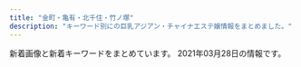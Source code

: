 ```yaml
---
title: "金町・亀有・北千住・竹ノ塚"
description: "キーワード別にの巨乳アジアン・チャイナエステ嬢情報をまとめました。"
---
```


新着画像と新着キーワードをまとめています。
2021年03月28日の情報です。

<DmmAffiliateIns />
<KeywordTable
  shops={
    [
    {
        "img_links": [
            "http://ningyo-hime.com/images/mobile.jpg",
            "http://ningyo-hime.com/staffPhoto/s20201212104914.jpg",
            "http://ningyo-hime.com/staffPhoto/s20200905132814.jpg",
            "http://ningyo-hime.com/staffPhoto/s20201101082513.jpg",
            "http://ningyo-hime.com/staffPhoto/b20201212112712.jpg",
            "http://ningyo-hime.com/staffPhoto/b20200707192550.jpg",
            "http://ningyo-hime.com/images/slider1/03.jpg",
            "http://ningyo-hime.com/staffPhoto/b20200630134438.jpg",
            "http://ningyo-hime.com/staffPhoto/s20200707192550.jpg",
            "http://ningyo-hime.com/staffPhoto/b20201212104914.jpg",
            "http://ningyo-hime.com/images/returnBtn.png",
            "http://ningyo-hime.com/staffPhoto/b20200626161755.jpg",
            "http://ningyo-hime.com/staffPhoto/s20201230174356.jpg",
            "http://ningyo-hime.com/staffPhoto/b20201101082513.jpg",
            "http://ningyo-hime.com/staffPhoto/s20191003141511.jpg",
            "http://ningyo-hime.com/staffPhoto/b20201230174356.jpg",
            "http://ningyo-hime.com/staffPhoto/s20200630134438.jpg",
            "http://ningyo-hime.com/staffPhoto/b20200905132814.jpg",
            "http://ningyo-hime.com/staffPhoto/s20200626161755.jpg",
            "http://ningyo-hime.com/images/slider1/01.jpg",
            "http://ningyo-hime.com/images/gallery1.png",
            "http://ningyo-hime.com/js/sliderLine/slide_prev.png",
            "http://ningyo-hime.com/staffPhoto/b20191003141511.jpg",
            "http://ningyo-hime.com/staffPhoto/s20201212112712.jpg",
            "http://ningyo-hime.com/uploadfiles/Image/campaignNingyoHimeCom.jpg",
            "http://ningyo-hime.com/js/sliderLine/slide_next.png"
        ],
        "keywords": {
            "84": 1,
            "D": 5,
            "C": 2
        },
        "station": "\u7dbe\u702c\u99c5\u6771\u53e3",
        "name": "\u4eba\u9b5a\u59eb",
        "url": "http://ningyo-hime.com/"
    },
    {
        "img_links": [
            "http://raku.est888.com/css/nav/nav-004.jpg",
            "http://raku.est888.com/css/nav/nav-001.jpg",
            "http://raku.est888.com/css/cam001.jpg",
            "http://raku.est888.com/css/tel.png",
            "http://raku.est888.com/css/osusume01.jpg",
            "http://raku.est888.com/css/nav/nav-006.jpg",
            "http://raku.est888.com/css/staff/staff01-a.png",
            "http://raku.est888.com/css/staff/staff002-a.png",
            "http://raku.est888.com/css/top02-left.png",
            "http://raku.est888.com/css/nav/nav-002.jpg",
            "http://raku.est888.com/css/nav/nav-005.jpg",
            "http://raku.est888.com/css/nav/nav-003.jpg",
            "http://raku.est888.com/css/staff/staff0001-a.png"
        ],
        "station": "JR\u91d1\u753a\u99c5\u5317\u53e3",
        "name": "\u697d",
        "keywords": {
            "89": 1,
            "C": 2,
            "87": 2,
            "D": 1
        },
        "url": "http://raku.est888.com/"
    },
    {
        "url": "http://relax-esthe.tokyo/",
        "name": "Amor-\u30a2\u30e2\u30fc\u30eb-",
        "img_links": [
            "http://relax-esthe.tokyo/css/staff/staff01.png",
            "http://relax-esthe.tokyo/css/staff/staff03.png",
            "http://relax-esthe.tokyo/css/staff/staff07.png",
            "http://relax-esthe.tokyo/css/m-head1.jpg",
            "http://relax-esthe.tokyo/css/m-top-right03.jpg",
            "http://relax-esthe.tokyo/css/m-left.jpg",
            "http://relax-esthe.tokyo/css/staff/staff05.png",
            "http://relax-esthe.tokyo/css/m-top-right04.jpg",
            "http://relax-esthe.tokyo/css/m-top-right01.jpg",
            "http://relax-esthe.tokyo/css/staff/staff0n.png",
            "http://relax-esthe.tokyo/css/m-yejiao.jpg",
            "http://relax-esthe.tokyo/css/staff/staff06.png",
            "http://relax-esthe.tokyo/css/staff/staff08.png",
            "http://relax-esthe.tokyo/css/m-top-right02.jpg",
            "http://relax-esthe.tokyo/css/top-left01.jpg",
            "http://relax-esthe.tokyo/css/staff/staff02.png",
            "http://relax-esthe.tokyo/css/m-top02.jpg",
            "http://relax-esthe.tokyo/images/call.png",
            "http://relax-esthe.tokyo/css/m-right.jpg"
        ],
        "station": "\u6885\u5cf6\u99c5",
        "keywords": {}
    },
    {
        "name": "\u5927\u5bb6\u65cf",
        "station": "\u7af9\u30ce\u585a\u99c5\u6771\u53e3",
        "url": "http://esthe-aroma.xyz/",
        "img_links": [
            "http://esthe-aroma.xyz/images/acc.jpg",
            "http://esthe-aroma.xyz/images/main-sp.jpg",
            "http://esthe-aroma.xyz/images/staff.png",
            "http://esthe-aroma.xyz/images/blog_002.png",
            "http://esthe-aroma.xyz/images/clear.png",
            "http://esthe-aroma.xyz/images/esthe3.jpg",
            "http://esthe-aroma.xyz/images/home.png",
            "http://esthe-aroma.xyz/images/acc1.jpg",
            "http://esthe-aroma.xyz/images/header3.png",
            "http://esthe-aroma.xyz/images/info.png",
            "http://esthe-aroma.xyz/images/cg01.jpg",
            "http://esthe-aroma.xyz/images/friend.png",
            "http://esthe-aroma.xyz/images/gallery.png",
            "http://esthe-aroma.xyz/images/esthe1.jpg",
            "http://esthe-aroma.xyz/images/home_002.png",
            "http://esthe-aroma.xyz/images/main1.jpg",
            "http://esthe-aroma.xyz/images/esthe2.jpg",
            "http://esthe-aroma.xyz/images/cg02.jpg",
            "http://esthe-aroma.xyz/images/link.png"
        ],
        "keywords": {
            "86": 3,
            "87": 3
        }
    },
    {
        "url": "http://koi.rankuens.com/",
        "keywords": {
            "86": 2,
            "89": 1,
            "87": 2,
            "E": 2,
            "D": 3
        },
        "name": "\u604b\u4eba\u697d\u5712",
        "img_links": [
            "http://koi.rankuens.com/css/top005.jpg",
            "http://koi.rankuens.com/css/left.jpg",
            "http://koi.rankuens.com/css/nav/nav02.jpg",
            "http://koi.rankuens.com/css/staff/staff08.jpg",
            "http://koi.rankuens.com/css/staff/staff00005.jpg",
            "http://koi.rankuens.com/css/top-001.jpg",
            "http://koi.rankuens.com/css/staff/staff09.jpg",
            "http://koi.rankuens.com/css/nav/nav01.jpg",
            "http://koi.rankuens.com/css/nav/nav05.jpg",
            "http://koi.rankuens.com/css/nav/nav06.jpg",
            "http://koi.rankuens.com/css/staff/staff10.jpg",
            "http://koi.rankuens.com/css/head03.jpg",
            "http://koi.rankuens.com/css/right.jpg",
            "http://koi.rankuens.com/css/nav/nav03.jpg",
            "http://koi.rankuens.com/css/top004.jpg",
            "http://koi.rankuens.com/css/staff/staff00006.jpg",
            "http://koi.rankuens.com/css/nav/nav04.jpg"
        ],
        "station": "JR\u4e80\u6709\u99c5\u5357\u53e3"
    },
    {
        "url": "http://e-luxury.work/",
        "station": "\u7dbe\u702c\u99c5\u897f\u53e3",
        "img_links": [
            "http://e-luxury.work/img/kayo1.jpg",
            "http://e-luxury.work/img/eri1.jpg",
            "http://e-luxury.work/img/yuki1.jpg",
            "http://e-luxury.work/img/kayo2.jpg",
            "http://e-luxury.work/images/7.jpg",
            "http://e-luxury.work/img/mina1.jpg",
            "http://e-luxury.work/images/b1.jpg",
            "http://e-luxury.work/img/minami1.jpg",
            "http://e-luxury.work/images/1.jpg",
            "http://e-luxury.work/images/4.jpg",
            "http://e-luxury.work/images/staff_t.jpg",
            "http://e-luxury.work/images/tt.jpg",
            "http://e-luxury.work/images/head.jpg",
            "http://e-luxury.work/images/int1.jpg",
            "http://e-luxury.work/images/mobile.jpg",
            "http://e-luxury.work/images/ta.jpg",
            "http://e-luxury.work/images/sys.jpg",
            "http://e-luxury.work/images/interior_t.jpg",
            "http://e-luxury.work/img/momoka1.jpg",
            "http://e-luxury.work/img/mimi1.jpg",
            "http://e-luxury.work/images/3.jpg",
            "http://e-luxury.work/images/tel.jpg",
            "http://e-luxury.work/images/news.jpg",
            "http://e-luxury.work/images/2.jpg",
            "http://e-luxury.work/images/int2.jpg",
            "http://e-luxury.work/images/5.jpg",
            "http://e-luxury.work/images/6.jpg"
        ],
        "name": "Angel",
        "keywords": {}
    },
    {
        "keywords": {
            "86": 4,
            "87": 4,
            "D": 8,
            "C": 11
        },
        "img_links": [
            "http://www.luckystar.esturl.com/files/005.jpg",
            "http://www.luckystar.esturl.com/files/001-02.jpg",
            "http://www.luckystar.esturl.com/files/001-03.jpg",
            "http://www.luckystar.esturl.com/images/slider/2.jpg",
            "http://www.luckystar.esturl.com/img/ttl_news.png",
            "http://www.luckystar.esturl.com/images/slider/1.jpg",
            "http://www.luckystar.esturl.com/images/slider/3.jpg",
            "http://www.luckystar.esturl.com/img/pickup.jpg",
            "http://www.luckystar.esturl.com/files/003.jpg",
            "http://www.luckystar.esturl.com/files/002.jpg",
            "http://www.luckystar.esturl.com/files/005-02.jpg",
            "http://www.luckystar.esturl.com/img/btn_blog.png",
            "http://www.luckystar.esturl.com/files/005-03.jpg",
            "http://www.luckystar.esturl.com/files/003-02.jpg",
            "http://www.luckystar.esturl.com/files/001.jpg",
            "http://www.luckystar.esturl.com/files/002-03.jpg",
            "http://www.luckystar.esturl.com/files/002-02.jpg",
            "http://www.luckystar.esturl.com/img/goback.jpg",
            "http://www.luckystar.esturl.com/img/ttl_info.png",
            "http://www.luckystar.esturl.com/img/tel.png",
            "http://www.luckystar.esturl.com/files/003-03.jpg"
        ],
        "url": "http://www.luckystar.esturl.com/",
        "name": "\u30e9\u30c3\u30ad\u30fc\u30b9\u30bf\u30fc",
        "station": "JR\u4e80\u6709\u99c5\u5317\u53e3"
    },
    {
        "name": "\u541b\u5b89",
        "img_links": [
            "https://image.jimcdn.com/app/cms/image/transf/dimension=1080x1024:format=jpg/path/s491738307dab8ed0/image/ie54739bfe4411825/version/1611138624/image.jpg",
            "https://image.jimcdn.com/app/cms/image/transf/none/path/s491738307dab8ed0/image/i5806f8c0fbbca598/version/1417614009/image.jpg",
            "https://image.jimcdn.com/app/cms/image/transf/dimension=1080x1024:format=jpg/path/s491738307dab8ed0/image/i8114f4be25f79eef/version/1615970000/image.jpg",
            "https://image.jimcdn.com/app/cms/image/transf/dimension=1080x1024:format=jpg/path/s491738307dab8ed0/image/i0ab0a1b77accb1c7/version/1616305682/image.jpg",
            "https://image.jimcdn.com/app/cms/image/transf/none/path/s491738307dab8ed0/image/iba7a970dbc047ea1/version/1615546334/image.jpg"
        ],
        "keywords": {},
        "url": "https://kungangm.jimdofree.com/",
        "station": "\u5800\u5207\u83d6\u84b2\u5712\u99c5"
    },
    {
        "img_links": [
            "http://www.kenyoku.work/images/3.jpg",
            "http://www.kenyoku.work/images/2.jpg",
            "http://www.kenyoku.work/images/head.jpg",
            "http://www.kenyoku.work/images/news.jpg",
            "http://www.kenyoku.work/images/staff_t.jpg",
            "http://www.kenyoku.work/img/miki1.jpg",
            "http://www.kenyoku.work/images/1.jpg",
            "http://www.kenyoku.work/images/int1.png",
            "http://www.kenyoku.work/images/4.jpg",
            "http://www.kenyoku.work/images/sys.jpg",
            "http://www.kenyoku.work/images/b1.jpg",
            "http://www.kenyoku.work/img/hana1.jpg",
            "http://www.kenyoku.work/images/mobile.jpg",
            "http://www.kenyoku.work/images/interior_t.jpg",
            "http://www.kenyoku.work/images/b2.jpg",
            "http://www.kenyoku.work/img/ami1.jpg",
            "http://www.kenyoku.work/images/int2.png",
            "http://www.kenyoku.work/img/risa1.jpg",
            "http://www.kenyoku.work/images/info.png",
            "http://www.kenyoku.work/images/s1.png"
        ],
        "station": "JR\u91d1\u753a\u99c5\u5317\u53e3",
        "url": "http://www.kenyoku.work/",
        "name": "\u5065\u6b32",
        "keywords": {}
    },
    {
        "img_links": [
            "http://rakuen.ies.fun/images/s_link.png",
            "http://rakuen.ies.fun/photos/sites/40/2021/03/202103110803039.jpg",
            "http://rakuen.ies.fun/images/room2.jpg",
            "http://rakuen.ies.fun/images/s_news.jpg",
            "http://rakuen.ies.fun/images/room3.jpg",
            "http://rakuen.ies.fun/images/tel.jpg",
            "http://rakuen.ies.fun/images/room4.jpg",
            "http://rakuen.ies.fun/images/room1.jpg",
            "http://rakuen.ies.fun/images/s_staff.png",
            "http://rakuen.ies.fun/images/s3.jpg",
            "http://rakuen.ies.fun/photos/sites/40/2021/03/2021031108030436.jpg",
            "http://rakuen.ies.fun/images/info2.jpg",
            "http://rakuen.ies.fun/images/mobile.jpg",
            "http://rakuen.ies.fun/photos/sites/40/2021/03/2021031108030153.jpg",
            "http://rakuen.ies.fun/images/info.jpg",
            "http://rakuen.ies.fun/photos/sites/40/2021/03/2021031108030238.jpg"
        ],
        "keywords": {
            "D": 15,
            "85": 5,
            "86": 10,
            "83": 5,
            "C": 5
        },
        "station": "\u897f\u65b0\u4e95\u99c5\u897f\u53e3",
        "name": "\u7e01",
        "url": "http://rakuen.ies.fun/"
    },
    {
        "url": "http://spring.est888.com/",
        "name": "Spring \uff5e\u30b9\u30d7\u30ea\u30f3\u30b0\uff5e",
        "station": "JR\u91d1\u753a\u99c5\u5317\u53e3",
        "keywords": {
            "C": 3,
            "89": 1,
            "E": 1,
            "84": 1,
            "85": 2,
            "90": 5,
            "D": 3,
            "91": 1
        },
        "img_links": [
            "http://spring.est888.com/css/staff/staff001.png",
            "http://spring.est888.com/css/staff/staff004-a.png",
            "http://spring.est888.com/css/staff/staff0005.png",
            "http://spring.est888.com/css/staff/staff012.png",
            "http://spring.est888.com/css/staff/staff17.png",
            "http://spring.est888.com/css/nav/nav-004.png",
            "http://spring.est888.com/css/staff/staff012-a.png",
            "http://spring.est888.com/css/staff/staff11-b.png",
            "http://spring.est888.com/css/staff/staff17-b.png",
            "http://spring.est888.com/css/staff/staff010-a.png",
            "http://spring.est888.com/css/staff/staff16-a.png",
            "http://spring.est888.com/css/staff/staff16.png",
            "http://spring.est888.com/css/staff/staff17-a.png",
            "http://spring.est888.com/css/staff/staff004-b.png",
            "http://spring.est888.com/css/nav/nav-005.png",
            "http://spring.est888.com/css/staff/staff010.png",
            "http://spring.est888.com/css/staff/staff001-b.png",
            "http://spring.est888.com/css/staff/staff14-b.png",
            "http://spring.est888.com/css/staff/staff13-a.png",
            "http://spring.est888.com/css/nav/nav-003.png",
            "http://spring.est888.com/css/staff/staff0005-a.png",
            "http://spring.est888.com/css/staff/staff14.png",
            "http://spring.est888.com/css/staff/staff11-a.png",
            "http://spring.est888.com/css/staff/staff14-a.png",
            "http://spring.est888.com/css/tel.png",
            "http://spring.est888.com/css/top0000000003.jpg",
            "http://spring.est888.com/css/top001.png",
            "http://spring.est888.com/css/staff/staff11.png",
            "http://spring.est888.com/css/staff/staff16-b.png",
            "http://spring.est888.com/css/staff/staff012-b.png",
            "http://spring.est888.com/css/staff/staff0010-b.png",
            "http://spring.est888.com/css/staff/staff004.png",
            "http://spring.est888.com/css/nav/nav-002.png",
            "http://spring.est888.com/css/nav/nav-001.png",
            "http://spring.est888.com/css/nav/nav-006.png",
            "http://spring.est888.com/css/staff/staff001-a.png",
            "http://spring.est888.com/css/staff/staff0005-b.png",
            "http://spring.est888.com/css/staff/staff13.png"
        ]
    },
    {
        "keywords": {
            "88": 3,
            "86": 3,
            "D": 6
        },
        "img_links": [
            "http://www.relax-miyabi.com/files/014-03.jpg",
            "http://www.relax-miyabi.com/img/bnr-02_off.jpg",
            "http://www.relax-miyabi.com/img/glo_05_off.jpg",
            "http://www.relax-miyabi.com/img/glo_04_off.jpg",
            "http://www.relax-miyabi.com/img/glo_01_off.jpg",
            "http://www.relax-miyabi.com/img/top-h5R2.jpg",
            "http://www.relax-miyabi.com/files/019.jpg",
            "http://www.relax-miyabi.com/files/014.jpg",
            "http://www.relax-miyabi.com/img/glo_06_off.jpg",
            "http://www.relax-miyabi.com/img/slider/1.jpg",
            "http://www.relax-miyabi.com/files/014-02.jpg",
            "http://www.relax-miyabi.com/img/slider/2.jpg",
            "http://www.relax-miyabi.com/img/bnr-01_off.jpg",
            "http://www.relax-miyabi.com/img/slider/3.jpg",
            "http://www.relax-miyabi.com/img/icon_tel.png",
            "http://www.relax-miyabi.com/img/h4-top.jpg",
            "http://www.relax-miyabi.com/files/019-02.jpg",
            "http://www.relax-miyabi.com/img/footer-top_off.jpg",
            "http://www.relax-miyabi.com/img/top-h5R.jpg",
            "http://www.relax-miyabi.com/img/top-course2_off.jpg",
            "http://www.relax-miyabi.com/img/glo_03_off.jpg",
            "http://www.relax-miyabi.com/files/019-03.jpg",
            "http://www.relax-miyabi.com/img/top-course_off.jpg",
            "http://www.relax-miyabi.com/img/glo_02_off.jpg"
        ],
        "station": "\u4e94\u53cd\u91ce\u99c5",
        "url": "http://www.relax-miyabi.com/",
        "name": "\u96c5"
    },
    {
        "keywords": {
            "C": 9,
            "83": 9,
            "D": 9,
            "\u80f8": 1,
            "88": 9,
            "90": 9,
            "E": 9,
            "85": 18
        },
        "station": "\u7dbe\u702c\u99c5\u6771\u53e3",
        "name": "\u6fc0\u5b89\u5929\u4f7f",
        "url": "http://starrysky.esnavi.work/",
        "img_links": [
            "http://starrysky.esnavi.work/vis_theptframe.png",
            "http://starrysky.esnavi.work/2/uploadimg/1609136727.jpeg",
            "http://starrysky.esnavi.work/1-1PZ515095RN.jpg",
            "http://starrysky.esnavi.work/2/uploadimg/1596225793.jpg",
            "http://starrysky.esnavi.work/2/uploadimg/1609136908.jpeg",
            "http://starrysky.esnavi.work/2/uploadimg/1574764277.jpg",
            "http://starrysky.esnavi.work/2/uploadimg/1565558725.jpg",
            "https://century.pwchp.com/images/vis_theptframe.png",
            "https://pwchp.com/images_editor/124/images/1559717095-146381_2.jpg",
            "http://starrysky.esnavi.work/iDl2toJilLq62VX.png"
        ]
    },
    {
        "img_links": [
            "http://massage-esthe.red/images/slider/slide2.png",
            "http://massage-esthe.red/images/slider/slide5s.png",
            "http://massage-esthe.red/images/slider/slide3s.png",
            "http://massage-esthe.red/images/no.png",
            "http://massage-esthe.red/images/staff_images/sta4.jpg",
            "http://massage-esthe.red/images/slider/slide2s.png",
            "http://massage-esthe.red/images/index-1.jpg",
            "http://massage-esthe.red/images/staff_images/st5.jpg",
            "http://massage-esthe.red/images/staff_images/st3.jpg",
            "http://massage-esthe.red/images/staff_images/sta5.jpg",
            "http://massage-esthe.red/images/slider/slide4s.png",
            "http://massage-esthe.red/images/an_2_02.jpg",
            "http://massage-esthe.red/images/staff_images/sta3.jpg",
            "http://massage-esthe.red/images/staff_images/st4.jpg",
            "http://massage-esthe.red/images/staff_images/st2.jpg",
            "http://massage-esthe.red/images/staff_images/sta1.jpg",
            "http://massage-esthe.red/images/r4.jpg",
            "http://massage-esthe.red/images/index-2.jpg",
            "http://massage-esthe.red/images/r7.jpg",
            "http://massage-esthe.red/images/slider/slide4.png",
            "http://massage-esthe.red/images/slider/slide3.png",
            "http://massage-esthe.red/images/staff_images/sta7.jpg",
            "http://massage-esthe.red/images/r5.jpg",
            "http://massage-esthe.red/images/r3.jpg",
            "http://massage-esthe.red/images/fbb.jpg",
            "http://massage-esthe.red/images/r6.jpg",
            "http://massage-esthe.red/images/an_1_01.jpg",
            "http://massage-esthe.red/images/staff_images/sta9.jpg",
            "http://massage-esthe.red/images/slider/slide1.png",
            "http://massage-esthe.red/images/staff_images/st6.jpg",
            "http://massage-esthe.red/images/staff_images/sta2.jpg",
            "http://massage-esthe.red/images/an_5_02.jpg",
            "http://massage-esthe.red/images/staff_images/sta6.jpg",
            "http://massage-esthe.red/images/an_4_01.jpg",
            "http://massage-esthe.red/images/qr.jpg",
            "http://massage-esthe.red/images/an_3_02.jpg",
            "http://massage-esthe.red/images/staff_images/st9.jpg",
            "http://massage-esthe.red/images/staff_images/sl.png",
            "http://massage-esthe.red/images/staff_images/st7.jpg",
            "http://massage-esthe.red/images/r2.jpg",
            "http://massage-esthe.red/images/an_3_01.jpg",
            "http://massage-esthe.red/images/line1.jpg",
            "http://massage-esthe.red/images/an_5_01.jpg",
            "http://massage-esthe.red/images/an_6_02.jpg",
            "http://massage-esthe.red/images/staff_images/st1.jpg",
            "http://massage-esthe.red/images/line.jpg",
            "http://massage-esthe.red/images/slider/slide5.png",
            "http://massage-esthe.red/images/an_6_01.jpg",
            "http://massage-esthe.red/images/an_4_02.jpg",
            "http://massage-esthe.red/images/an_2_01.jpg",
            "http://massage-esthe.red/images/slider/slide1s.png",
            "http://massage-esthe.red/images/an_1_02.jpg",
            "http://massage-esthe.red/images/e.jpg"
        ],
        "url": "http://massage-esthe.red/",
        "name": "BODY RESORT",
        "keywords": {
            "D": 20,
            "86": 32,
            "C": 2
        },
        "station": "JR\u4e80\u6709\u99c5\u5317\u53e3"
    },
    {
        "img_links": [
            "http://www.es-sakura.xyz/templets/default/pc/picture/s_staff.png",
            "http://www.es-sakura.xyz/uploads/210201/1-21020115145M35.jpg",
            "http://www.es-sakura.xyz/uploads/200922/1-200922100322149.jpg",
            "http://www.es-sakura.xyz/uploads/180223/1-1P2231T1545P.png",
            "http://www.es-sakura.xyz/uploads/200522/1-200522132410304.jpg",
            "http://www.es-sakura.xyz/uploads/171031/1-1G0311G556445.jpg",
            "http://www.es-sakura.xyz/templets/default/pc/picture/end1.jpg",
            "http://www.es-sakura.xyz/uploads/180222/1-1P222152311W5.jpg",
            "http://www.es-sakura.xyz/uploads/180222/1-1P222152341c1.jpg",
            "http://www.es-sakura.xyz/uploads/171031/1-1G0311G505933.jpg",
            "http://www.es-sakura.xyz/uploads/201029/1-201029155224493.jpg",
            "http://www.es-sakura.xyz/templets/default/pc/picture/face.png",
            "http://www.es-sakura.xyz/uploads/180903/1-1PZ31G00N60.jpg",
            "http://www.es-sakura.xyz/uploads/allimg/180705/1-1PF515001a41.jpg",
            "http://www.es-sakura.xyz/uploads/171031/1-1G0311G4095M.jpg",
            "http://www.es-sakura.xyz/uploads/180222/1-1P222152505H4.jpg",
            "http://www.es-sakura.xyz/uploads/210324/1-210324161922Y1.jpg",
            "http://www.es-sakura.xyz/uploads/171031/1-1G0311G531445.jpg",
            "http://www.es-sakura.xyz/uploads/180222/1-1P22215242NA.jpg",
            "http://www.es-sakura.xyz/uploads/180223/1-1P2231T00a38.jpg",
            "http://www.es-sakura.xyz/uploads/171031/1-1G0311G344914.jpg",
            "http://www.es-sakura.xyz/templets/default/pc/picture/s_news.png",
            "http://www.es-sakura.xyz/uploads/200522/1-2005221325354W.jpg",
            "http://www.es-sakura.xyz/uploads/180223/1-1P2231S940503.jpg",
            "http://www.es-sakura.xyz/templets/default/pc/picture/s_pick.png",
            "http://www.es-sakura.xyz/templets/default/pc/picture/staffs.png",
            "http://www.es-sakura.xyz/uploads/201221/1-201221161331T9.jpg"
        ],
        "name": "\u3055\u304f\u3089",
        "station": "\u6885\u5cf6\u99c5",
        "keywords": {},
        "url": "http://www.es-sakura.xyz/"
    },
    {
        "name": "Aroma RenRen",
        "station": "JR\u4e80\u6709\u99c5\u5357\u53e3",
        "keywords": {
            "86": 1,
            "C": 2,
            "E": 3,
            "88": 3,
            "F": 1,
            "87": 1,
            "85": 1
        },
        "img_links": [
            "https://renren.tyo.cm/photos/sites/41/2021/03/202103100916154.jpg",
            "https://renren.tyo.cm/images/acc2.jpg",
            "https://renren.tyo.cm/images/side_tel.jpg",
            "https://renren.tyo.cm/photos/sites/41/2021/03/2021031104590881.jpg",
            "https://renren.tyo.cm/images/link_nav06.jpg",
            "https://renren.tyo.cm/images/top.png",
            "https://renren.tyo.cm/images/acc4.jpg",
            "https://renren.tyo.cm/images/link_nav02.jpg",
            "https://renren.tyo.cm/images/tit_new.png",
            "https://renren.tyo.cm/images/acc3.jpg",
            "https://renren.tyo.cm/images/link_nav03.jpg",
            "https://renren.tyo.cm/images/acc1.jpg",
            "https://renren.tyo.cm/images/tit_link.png",
            "https://renren.tyo.cm/photos/sites/41/2021/03/202103100916490.jpg",
            "https://renren.tyo.cm/images/tit_pick.png",
            "https://renren.tyo.cm/images/staff02.png",
            "https://renren.tyo.cm/images/staff01.png",
            "https://renren.tyo.cm/images/side_mobile.jpg",
            "https://renren.tyo.cm/photos/sites/41/2021/03/2021031009163856.jpg",
            "https://renren.tyo.cm/images/link_nav05.jpg",
            "https://renren.tyo.cm/images/acc5.jpg",
            "https://renren.tyo.cm/photos/sites/41/2021/03/2021031009153663.jpg",
            "https://renren.tyo.cm/photos/sites/41/2021/03/2021031009191523.jpg",
            "https://renren.tyo.cm/images/link_nav04.jpg",
            "https://renren.tyo.cm/images/sp_top.png",
            "https://renren.tyo.cm/images/link_nav01.jpg",
            "https://renren.tyo.cm/images/acc6.jpg",
            "https://renren.tyo.cm/images/end.png"
        ],
        "url": "https://renren.tyo.cm/"
    },
    {
        "img_links": [
            "http://esthe-aroma.biz/img/tr01.jpg",
            "http://esthe-aroma.biz/img/m03.jpg",
            "http://esthe-aroma.biz/img/tr02.jpg",
            "http://esthe-aroma.biz/img/cg07.jpg",
            "http://esthe-aroma.biz/img/cg10.jpg",
            "http://esthe-aroma.biz/img/m03a.jpg",
            "http://esthe-aroma.biz/img/no.png",
            "http://esthe-aroma.biz/img/fla01.jpg",
            "http://esthe-aroma.biz/img/cg06.jpg",
            "http://esthe-aroma.biz/img/m04.jpg",
            "http://esthe-aroma.biz/img/syst.jpg",
            "http://esthe-aroma.biz/img/ff.jpg",
            "http://esthe-aroma.biz/img/m05a.jpg",
            "http://esthe-aroma.biz/img/cg081.jpg",
            "http://esthe-aroma.biz/img/cg011.jpg",
            "http://esthe-aroma.biz/img/m01.jpg",
            "http://esthe-aroma.biz/img/stal.jpg",
            "http://esthe-aroma.biz/img/cg09.jpg",
            "http://esthe-aroma.biz/img/cg03.jpg",
            "http://esthe-aroma.biz/img/cg021.jpg",
            "http://esthe-aroma.biz/img/fla02.jpg",
            "http://esthe-aroma.biz/img/cg101.jpg",
            "http://esthe-aroma.biz/img/acct.jpg",
            "http://esthe-aroma.biz/img/m02a.jpg",
            "http://esthe-aroma.biz/img/fla03.jpg",
            "http://esthe-aroma.biz/img/top.jpg",
            "http://esthe-aroma.biz/img/m05.jpg",
            "http://esthe-aroma.biz/img/m01a.jpg",
            "http://esthe-aroma.biz/img/cg01.jpg",
            "http://esthe-aroma.biz/img/m06.jpg",
            "http://esthe-aroma.biz/img/m02.jpg",
            "http://esthe-aroma.biz/img/cg05.jpg",
            "http://esthe-aroma.biz/img/cg08.jpg",
            "http://esthe-aroma.biz/img/cg02.jpg"
        ],
        "url": "http://esthe-aroma.biz/",
        "keywords": {
            "D": 18,
            "88": 4,
            "86": 14
        },
        "station": "JR\u91d1\u753a\u99c5\u5317\u53e3",
        "name": "Sakura"
    },
    {
        "img_links": [
            "https://besteste.com/staffPhoto/s20210206174605.jpg",
            "https://besteste.com/images/slider1/03.jpg",
            "https://besteste.com/staffPhoto/b20210206174605.jpg",
            "https://besteste.com/staffPhoto/b20201104202509.jpg",
            "https://besteste.com/staffPhoto/b20201104202235.jpg",
            "https://besteste.com/staffPhoto/s20210206174200.jpg",
            "https://besteste.com/images/mobile.jpg",
            "https://besteste.com/staffPhoto/b20201104202356.jpg",
            "https://besteste.com/images/slider1/01.jpg",
            "https://besteste.com/staffPhoto/s20201104202637.jpg",
            "https://besteste.com/js/sliderLine/slide_next.png",
            "https://besteste.com/staffPhoto/b20201104202637.jpg",
            "https://besteste.com/staffPhoto/b20210206174329.jpg",
            "https://besteste.com/staffPhoto/b20201104202559.jpg",
            "https://besteste.com/staffPhoto/s20210206174033.jpg",
            "https://besteste.com/staffPhoto/s20201104202509.jpg",
            "https://besteste.com/staffPhoto/b20201104202024.jpg",
            "https://besteste.com/images/returnBtn.png",
            "https://besteste.com/staffPhoto/s20210206174329.jpg",
            "https://besteste.com/staffPhoto/b20210206174451.jpg",
            "https://besteste.com/staffPhoto/s20201104202122.jpg",
            "https://besteste.com/staffPhoto/b20210206174033.jpg",
            "https://besteste.com/staffPhoto/s20201104201732.jpg",
            "https://besteste.com/staffPhoto/s20201104202740.jpg",
            "https://besteste.com/staffPhoto/b20201104202122.jpg",
            "https://besteste.com/staffPhoto/b20201104201732.jpg",
            "https://besteste.com/staffPhoto/s20201104202024.jpg",
            "https://besteste.com/staffPhoto/s20201104202356.jpg",
            "https://besteste.com/staffPhoto/b20201223163111.jpg",
            "https://besteste.com/staffPhoto/s20201104202559.jpg",
            "https://besteste.com/staffPhoto/b20210206174200.jpg",
            "https://besteste.com/staffPhoto/b20201104202740.jpg",
            "https://besteste.com/js/sliderLine/slide_prev.png",
            "https://besteste.com/staffPhoto/s20210206174451.jpg",
            "https://besteste.com/staffPhoto/s20201223163111.jpg",
            "https://besteste.com/staffPhoto/s20201104202235.jpg"
        ],
        "url": "https://besteste.com/",
        "name": "\u685c",
        "station": "JR\u4e80\u6709\u99c5\u5317\u53e3",
        "keywords": {
            "85": 2,
            "86": 1,
            "D": 2,
            "C": 1,
            "E": 2
        }
    },
    {
        "name": "Angela \u30a2\u30f3\u30b8\u30a7\u30e9",
        "img_links": [
            "http://angela.esjp.xyz/images/tel_footer.png",
            "http://angela.esjp.xyz/girl/1.jpg",
            "http://angela.esjp.xyz/girl/6.jpg",
            "http://angela.esjp.xyz/images/mobile_bg.png",
            "http://angela.esjp.xyz/images/roomimg/photo01.jpg",
            "http://angela.esjp.xyz/girl/3.jpg",
            "http://angela.esjp.xyz/images/roomimg/photo02.jpg",
            "http://angela.esjp.xyz/images/newsbg.png",
            "http://angela.esjp.xyz/images/topbg.jpg",
            "http://angela.esjp.xyz/girl/5.jpg",
            "http://angela.esjp.xyz/images/nophotos.jpg",
            "http://angela.esjp.xyz/images/staff_bg.png",
            "http://angela.esjp.xyz/girl/4.jpg",
            "http://angela.esjp.xyz/images/pickup_line.png",
            "http://angela.esjp.xyz/girl/2.jpg"
        ],
        "station": "\u7dbe\u702c\u99c5\u6771\u53e3",
        "url": "http://angela.esjp.xyz/",
        "keywords": {}
    },
    {
        "station": "JR\u5317\u5343\u4f4f\u99c5\u6771\u53e3",
        "keywords": {
            "C": 2,
            "90": 1,
            "87": 1,
            "E": 2,
            "86": 3,
            "D": 4,
            "85": 3,
            "84": 1,
            "83": 1
        },
        "url": "http://iris.este.work/",
        "img_links": [
            "http://iris.este.work/2/uploadimg/1610606666.jpg",
            "http://iris.este.work/sys1.jpg",
            "http://iris.este.work/news.jpg",
            "http://iris.este.work/2/uploadimg/1615527059.jpeg",
            "http://iris.este.work/head.jpg",
            "http://iris.este.work/2/uploadimg/1587527512.jpg",
            "http://iris.este.work/2/uploadimg/1597642441.jpeg",
            "http://iris.este.work/2/uploadimg/1591787978.jpg",
            "http://iris.este.work/2/uploadimg/1587527299.jpg",
            "http://iris.este.work/int1.png",
            "http://iris.este.work/sys2.jpg",
            "http://iris.este.work/2/uploadimg/1607661251.jpg",
            "http://iris.este.work/s1.png",
            "http://iris.este.work/2/uploadimg/1604372331.jpg",
            "http://iris.este.work/2/uploadimg/1597806778.jpg",
            "http://iris.este.work/staff_t.jpg",
            "http://iris.este.work/2/uploadimg/1610606533.jpg"
        ],
        "name": "IRIS \uff5e\u30a2\u30a4\u30ea\u30b9\uff5e"
    },
    {
        "name": "\u611b",
        "station": "\u7dbe\u702c\u99c5\u6771\u53e3",
        "img_links": [
            "http://ayase-ai.jpest.net/uploads//sites/33/2020/12/main_bottom-1.png",
            "http://ayase-ai.jpest.net/uploads//sites/33/2020/11/g3.jpg",
            "http://ayase-ai.jpest.net/uploads//sites/33/2020/12/shishu-2.png",
            "http://ayase-ai.jpest.net/uploads//sites/33/2020/11/g5.jpg",
            "http://ayase-ai.jpest.net/uploads//sites/33/2020/11/g6-225x300.jpg",
            "http://ayase-ai.jpest.net/uploads//sites/33/2020/11/g4-225x300.jpg",
            "http://ayase-ai.jpest.net/uploads//sites/33/2020/12/r2-1.png",
            "http://ayase-ai.jpest.net/uploads//sites/33/2020/12/ss.png",
            "http://ayase-ai.jpest.net/uploads//sites/33/2020/11/g1.jpg",
            "http://ayase-ai.jpest.net/uploads//sites/33/2020/12/r3-1.png",
            "http://ayase-ai.jpest.net/uploads//sites/33/2020/11/g1-225x300.jpg",
            "http://ayase-ai.jpest.net/uploads//sites/33/2020/11/g5-225x300.jpg",
            "http://ayase-ai.jpest.net/uploads//sites/33/2020/12/main_top.png",
            "http://ayase-ai.jpest.net/uploads//sites/33/2020/11/g4.jpg",
            "http://ayase-ai.jpest.net/uploads//sites/33/2020/12/main_bottom.png",
            "http://ayase-ai.jpest.net/uploads//sites/33/2020/11/m-top02-1.jpg",
            "http://ayase-ai.jpest.net/uploads//sites/33/2020/11/g2.jpg",
            "http://ayase-ai.jpest.net/uploads//sites/33/2021/01/g1.jpg",
            "http://ayase-ai.jpest.net/uploads//sites/33/2020/12/re.jpg",
            "http://ayase-ai.jpest.net/uploads//sites/33/2020/11/g2-225x300.jpg",
            "http://ayase-ai.jpest.net/uploads//sites/33/2020/12/ma01-1.jpg",
            "http://ayase-ai.jpest.net/uploads//sites/33/2020/11/g6.jpg",
            "http://ayase-ai.jpest.net/uploads//sites/33/2020/12/r4-1.png",
            "http://ayase-ai.jpest.net/uploads//sites/33/2020/11/g3-225x300.jpg",
            "http://ayase-ai.jpest.net/uploads//sites/33/2020/12/mobile-1.jpg",
            "http://ayase-ai.jpest.net/uploads//sites/33/2020/12/main_top-1.png",
            "http://ayase-ai.jpest.net/uploads//sites/33/2021/01/g1-225x300.jpg",
            "http://ayase-ai.jpest.net/uploads//sites/33/2020/12/r1.png"
        ],
        "keywords": {},
        "url": "http://ayase-ai.jpest.net/"
    },
    {
        "name": "\u82b1\u306e\u604b",
        "url": "http://bananokoi.ies.bz/",
        "keywords": {},
        "img_links": [],
        "station": "\u7dbe\u702c\u99c5\u6771\u53e3"
    },
    {
        "keywords": {},
        "name": "\u7652\u3057\u306e\u5bb6",
        "url": "http://www.maria0228.com/",
        "img_links": [
            "http://www.maria0228.com/img/danni.jpg",
            "http://www.maria0228.com/img/erika.jpg",
            "http://www.maria0228.com/img/4.jpg",
            "http://www.maria0228.com/img/2.jpg",
            "http://www.maria0228.com/img/7.jpg",
            "http://www.maria0228.com/img/aya.jpg",
            "http://www.maria0228.com/img/mina.jpg",
            "http://www.maria0228.com/img/1.jpg",
            "http://www.maria0228.com/img/3.jpg",
            "http://www.maria0228.com/img/ayumi.jpg",
            "http://www.maria0228.com/img/yuri.jpg",
            "http://www.maria0228.com/img/5.jpg",
            "http://www.maria0228.com/img/6.jpg",
            "http://www.maria0228.com/img/nana.jpg"
        ],
        "station": "JR\u4e80\u6709\u99c5\u5317\u53e3"
    },
    {
        "name": "You First*\u30e6\u30fc\u30d5\u30a1\u30fc\u30b9\u30c8",
        "img_links": [
            "http://youfirstesthe.com/images/top/ranking01.png",
            "http://youfirstesthe.com/upload/girl/img03/img5_0008.jpg",
            "http://youfirstesthe.com/upload/girl/img02/img1_0021.jpg",
            "http://youfirstesthe.com/upload/girl/img03/img1_0016.jpg",
            "http://youfirstesthe.com/upload/girl/img03/img4_0008.jpg",
            "http://youfirstesthe.com/upload/girl/img03/img4_0007.jpg",
            "http://youfirstesthe.com/upload/girl/img03/img2_0020.jpg",
            "http://youfirstesthe.com/upload/girl/img03/img1_0004.jpg",
            "http://youfirstesthe.com/upload/girl/img02/img1_0028.jpg",
            "http://youfirstesthe.com/upload/girl/img03/img1_0003.jpg",
            "http://youfirstesthe.com/images/top/ranking03.png",
            "http://youfirstesthe.com/upload/girl/img02/img1_0020.jpg",
            "http://youfirstesthe.com/images/top/list_btn.png",
            "http://youfirstesthe.com/upload/girl/img02/img1_0004.jpg",
            "http://youfirstesthe.com/upload/girl/img03/img2_0008.jpg",
            "http://youfirstesthe.com/images/top/news.png",
            "http://youfirstesthe.com/upload/girl/img03/img3_0007.jpg",
            "http://youfirstesthe.com/images/top/pickup_box.png",
            "http://youfirstesthe.com/upload/girl/img02/img1_0007.jpg",
            "http://youfirstesthe.com/upload/girl/img02/img1_0027.jpg",
            "http://youfirstesthe.com/upload/girl/img02/img1_0015.jpg",
            "http://youfirstesthe.com/upload/girl/img03/img2_0019.jpg",
            "http://youfirstesthe.com/upload/girl/img03/img2_0003.jpg",
            "http://youfirstesthe.com/upload/girl/img03/img1_0020.jpg",
            "http://youfirstesthe.com/upload/board/img_1601452249.jpg",
            "http://youfirstesthe.com/upload/board/img_1600470945.jpg",
            "http://youfirstesthe.com/upload/girl/img03/img1_0019.jpg",
            "http://youfirstesthe.com/upload/girl/img02/img1_0003.jpg",
            "http://youfirstesthe.com/upload/girl/img03/img2_0016.jpg",
            "http://youfirstesthe.com/upload/girl/img03/img3_0003.jpg",
            "http://youfirstesthe.com/upload/girl/img03/img1_0015.jpg",
            "http://youfirstesthe.com/images/top/ranking02.png",
            "http://youfirstesthe.com/upload/girl/img02/img1_0026.jpg",
            "http://youfirstesthe.com/upload/girl/img03/img2_0007.jpg",
            "http://youfirstesthe.com/upload/girl/img03/img1_0028.jpg",
            "http://youfirstesthe.com/upload/girl/img03/img1_0014.jpg",
            "http://youfirstesthe.com/upload/girl/img03/img1_0027.jpg",
            "http://youfirstesthe.com/upload/girl/img03/img1_0026.jpg",
            "http://youfirstesthe.com/upload/girl/img03/img1_0008.jpg",
            "http://youfirstesthe.com/upload/girl/img02/img1_0014.jpg",
            "http://youfirstesthe.com/upload/girl/img03/img3_0020.jpg",
            "http://youfirstesthe.com/upload/girl/img02/img1_0019.jpg",
            "http://youfirstesthe.com/upload/girl/img02/img1_0008.jpg",
            "http://youfirstesthe.com/upload/board/img_1616074420.jpg",
            "http://youfirstesthe.com/upload/girl/img03/img1_0007.jpg",
            "http://youfirstesthe.com/upload/girl/img03/img1_0029.jpg",
            "http://youfirstesthe.com/upload/board/img_1616074473.jpg",
            "http://youfirstesthe.com/images/common/tel.png",
            "http://youfirstesthe.com/upload/board/img_1558501433.jpg",
            "http://youfirstesthe.com/upload/girl/img03/img2_0014.jpg",
            "http://youfirstesthe.com/upload/board/img_1555924960.jpg",
            "http://youfirstesthe.com/upload/girl/img03/img3_0008.jpg",
            "http://youfirstesthe.com/upload/girl/img03/img2_0029.jpg",
            "http://youfirstesthe.com/upload/girl/img02/img1_0029.jpg",
            "http://youfirstesthe.com/upload/girl/img02/img1_0016.jpg",
            "http://youfirstesthe.com/images/common/main_txt_corona.jpg",
            "http://youfirstesthe.com/upload/girl/img03/img1_0021.jpg",
            "http://youfirstesthe.com/upload/girl/img03/img2_0028.jpg"
        ],
        "url": "http://youfirstesthe.com/",
        "keywords": {
            "\u30bb\u30af\u30b7\u30fc": 5,
            "G": 5
        },
        "station": "\u7dbe\u702c\u99c5\u6771\u53e3"
    },
    {
        "name": "heart Peace \uff5e\u30cf\u30fc\u30c8\u30d4\u30fc\u30b9\uff5e",
        "station": "\u7dbe\u702c\u99c5",
        "url": "https://heart-peace.business.site/",
        "keywords": {},
        "img_links": []
    },
    {
        "station": "\u5317\u5343\u4f4f\u99c5\u6771\u53e3",
        "name": "\u6cc9\u30fb\u3044\u305a\u307f",
        "keywords": {
            "D": 1,
            "E": 2
        },
        "url": "https://moon-love.info/",
        "img_links": [
            "https://moon-love.info/images/slider1/02.jpg",
            "https://moon-love.info/images/noImg.jpg",
            "https://moon-love.info/uploadfiles/Image/image.png",
            "https://moon-love.info/images/slider1/01.jpg",
            "https://moon-love.info/staffPhoto/b20200527170611.jpg",
            "https://moon-love.info/staffPhoto/s20200527170611.jpg",
            "https://moon-love.info/images/gallery1.png",
            "https://moon-love.info/images/returnBtn.png",
            "https://moon-love.info/staffPhoto/b20200711151214.jpg",
            "https://moon-love.info/js/sliderLine/slide_next.png",
            "https://moon-love.info/staffPhoto/s20200711151214.jpg",
            "https://moon-love.info/uploadfiles/images/campaignIyasiHealCom.jpg",
            "https://moon-love.info/images/slider1/03.jpg",
            "https://moon-love.info/images/mobile.jpg",
            "https://moon-love.info/js/sliderLine/slide_prev.png"
        ]
    },
    {
        "station": "\u7af9\u30ce\u585a\u99c5\u6771\u53e3",
        "name": "\u5922\u306e\u5bb6",
        "url": "http://kokoroan.jps.cm/",
        "img_links": [
            "http://kokoroan.jps.cm/images/girl-z1.jpg",
            "http://kokoroan.jps.cm/images/room1.jpg",
            "http://kokoroan.jps.cm/photos/sites/31/2021/03/2021032316245970.jpg",
            "http://kokoroan.jps.cm/images/mobile2.jpg",
            "http://kokoroan.jps.cm/images/room4.jpg",
            "http://kokoroan.jps.cm/images/end.jpg",
            "http://kokoroan.jps.cm/photos/sites/31/2021/03/2021032515025450.jpg",
            "http://kokoroan.jps.cm/images/service_line.jpg",
            "http://kokoroan.jps.cm/images/ser4.jpg",
            "http://kokoroan.jps.cm/images/ser3.jpg",
            "http://kokoroan.jps.cm/photos/sites/31/2021/03/2021032316250291.jpg",
            "http://kokoroan.jps.cm/images/bj3.jpg",
            "http://kokoroan.jps.cm/images/ser5.jpg",
            "http://kokoroan.jps.cm/images/room2.jpg",
            "http://kokoroan.jps.cm/images/staff_line.jpg",
            "http://kokoroan.jps.cm/images/ser1.jpg",
            "http://kokoroan.jps.cm/photos/sites/31/2021/03/2021032316250143.jpg",
            "http://kokoroan.jps.cm/photos/sites/31/2021/03/2021032515024847.jpg",
            "http://kokoroan.jps.cm/images/mobile.jpg",
            "http://kokoroan.jps.cm/images/ser2.jpg",
            "http://kokoroan.jps.cm/images/top.jpg",
            "http://kokoroan.jps.cm/photos/sites/31/2021/03/2021032316410890.jpg",
            "http://kokoroan.jps.cm/images/room3.jpg",
            "http://kokoroan.jps.cm/images/girl-z2.jpg"
        ],
        "keywords": {
            "87": 1,
            "86": 2,
            "C": 11,
            "D": 3
        }
    },
    {
        "url": "http://manzoku666.ests.jp/",
        "name": "\u6e80\u8db3\u5ea6666",
        "keywords": {},
        "station": "JR\u4e80\u6709\u99c5\u5317\u53e3",
        "img_links": []
    },
    {
        "url": "https://lush.jpn.vin/",
        "img_links": [
            "https://lush.jpn.vin/images/end.jpg",
            "https://lush.jpn.vin/images/room2.jpg",
            "https://lush.jpn.vin/photos/sites/6/2020/12/2020121402091934.jpg",
            "https://lush.jpn.vin/images/border-bottom.png",
            "https://lush.jpn.vin/images/bg_comend.jpg",
            "https://lush.jpn.vin/photos/sites/6/2021/02/2021021804400223.jpg",
            "https://lush.jpn.vin/images/top.png",
            "https://lush.jpn.vin/images/room3.jpg",
            "https://lush.jpn.vin/images/room1.jpg",
            "https://lush.jpn.vin/photos/sites/6/2021/01/2021012905303514.jpg",
            "https://lush.jpn.vin/images/rb.png",
            "https://lush.jpn.vin/images/tit_news.png",
            "https://lush.jpn.vin/images/room4.jpg",
            "https://lush.jpn.vin/photos/sites/6/2021/01/2021011906135643.jpg",
            "https://lush.jpn.vin/images/lb.png",
            "https://lush.jpn.vin/photos/sites/6/2020/12/202012140206371.jpg",
            "https://lush.jpn.vin/images/tit_staff.jpg",
            "https://lush.jpn.vin/photos/sites/6/2020/12/2020121402072787.jpg",
            "https://lush.jpn.vin/images/side_mobile.png",
            "https://lush.jpn.vin/photos/sites/6/2020/12/2020121402082025.jpg",
            "https://lush.jpn.vin/images/girl.png",
            "https://lush.jpn.vin/images/tit_pick.jpg"
        ],
        "keywords": {
            "87": 8,
            "89": 8,
            "85": 8,
            "88": 8,
            "86": 16,
            "90": 8,
            "D": 24,
            "C": 14
        },
        "station": "JR\u91d1\u753a\u99c5\u5317\u53e3",
        "name": "\u30e9\u30c3\u30b7\u30e5"
    },
    {
        "url": "http://kenkohouse.com/",
        "img_links": [],
        "name": "\u5065\u5eb7\u30cf\u30a6\u30b9",
        "station": "JR\u4e80\u6709\u99c5\u5317\u53e3",
        "keywords": {}
    },
    {
        "img_links": [
            "http://urara.tyo.cm/photos/sites/5/2020/08/2020082101302071.jpg",
            "http://urara.tyo.cm/images/pagetop.png",
            "http://urara.tyo.cm/images/slider01.png",
            "http://urara.tyo.cm/images/ico02.png",
            "http://urara.tyo.cm/images/tit_info02.png",
            "http://urara.tyo.cm/images/link_nav05.png",
            "http://urara.tyo.cm/images/tit_info01.png",
            "http://urara.tyo.cm/photos/sites/5/2020/10/2020101305325670.jpg",
            "http://urara.tyo.cm/photos/sites/5/2020/07/2020072904152344.jpg",
            "http://urara.tyo.cm/images/link_nav01.png",
            "http://urara.tyo.cm/photos/sites/5/2020/07/2020072904152581.jpg",
            "http://urara.tyo.cm/images/slider02.png",
            "http://urara.tyo.cm/images/slider03.png",
            "http://urara.tyo.cm/photos/sites/5/2021/02/2021021804210413.jpg",
            "http://urara.tyo.cm/photos/sites/5/2020/09/2020091508111353.jpg",
            "http://urara.tyo.cm/photos/sites/5/2021/03/2021032608104729.jpg",
            "http://urara.tyo.cm/images/tit_staff02.png",
            "http://urara.tyo.cm/photos/sites/5/2020/07/2020072904152438.jpg",
            "http://urara.tyo.cm/photos/sites/5/2020/07/2020072904152474.jpg",
            "http://urara.tyo.cm/images/bg_infotit.png",
            "http://urara.tyo.cm/images/link_nav02.png",
            "http://urara.tyo.cm/images/link_nav03.png",
            "http://urara.tyo.cm/images/tit_staff01.png",
            "http://urara.tyo.cm/images/link_nav04.png",
            "http://urara.tyo.cm/photos/sites/5/2020/11/2020112706272440.jpg",
            "http://urara.tyo.cm/images/top.png",
            "http://urara.tyo.cm/images/link_nav06.png"
        ],
        "keywords": {
            "87": 12,
            "84": 12,
            "D": 120,
            "86": 48,
            "85": 48
        },
        "name": "\u9e97",
        "station": "JR\u91d1\u753a\u99c5\u5317\u53e3",
        "url": "http://urara.tyo.cm/"
    },
    {
        "name": "\u5065\u5eb7\u306e\u5bb6",
        "keywords": {},
        "img_links": [
            "http://kenkounoie-umejima.este88.com/images/qr.jpg",
            "http://kenkounoie-umejima.este88.com/gals/mimi1.jpg",
            "http://kenkounoie-umejima.este88.com/gals/kiki1.jpg",
            "http://kenkounoie-umejima.este88.com/images/info.png",
            "http://kenkounoie-umejima.este88.com/images/img2.jpg",
            "http://kenkounoie-umejima.este88.com/images/acc2.jpg",
            "http://kenkounoie-umejima.este88.com/images/acc3.jpg",
            "http://kenkounoie-umejima.este88.com/gals/ai1.jpg",
            "http://kenkounoie-umejima.este88.com/images/acc1.jpg",
            "http://kenkounoie-umejima.este88.com/gals/rika1.jpg",
            "http://kenkounoie-umejima.este88.com/gals/risa1.jpg",
            "http://kenkounoie-umejima.este88.com/images/img4.jpg",
            "http://kenkounoie-umejima.este88.com/images/img3.jpg",
            "http://kenkounoie-umejima.este88.com/gals/emi1.jpg",
            "http://kenkounoie-umejima.este88.com/i/sp02.jpg",
            "http://kenkounoie-umejima.este88.com/images/acc4.jpg",
            "http://kenkounoie-umejima.este88.com/images/img1.jpg",
            "http://kenkounoie-umejima.este88.com/images/acc5.jpg",
            "http://kenkounoie-umejima.este88.com/gals/akane1.jpg"
        ],
        "station": "\u6885\u5cf6\u99c5",
        "url": "http://kenkounoie-umejima.este88.com/"
    },
    {
        "station": "\u7dbe\u702c\u99c5\u897f\u53e3",
        "url": "http://spring02.est888.com/",
        "img_links": [
            "http://spring02.est888.com/css/staff/staff12-b.png",
            "http://spring02.est888.com/css/nav/nav-005.png",
            "http://spring02.est888.com/css/staff/staff010-a.png",
            "http://spring02.est888.com/css/staff/staff09-a.png",
            "http://spring02.est888.com/css/osusume01.png",
            "http://spring02.est888.com/css/staff/staff0008.png",
            "http://spring02.est888.com/css/staff/staff09.png",
            "http://spring02.est888.com/css/staff/staff04-b.png",
            "http://spring02.est888.com/css/staff/staff008-b.png",
            "http://spring02.est888.com/css/staff/staff11-b.png",
            "http://spring02.est888.com/css/staff/staff11.png",
            "http://spring02.est888.com/css/staff/staff01-b.png",
            "http://spring02.est888.com/css/staff/staff03-a.png",
            "http://spring02.est888.com/css/staff/staff005.png",
            "http://spring02.est888.com/css/nav/nav-004.png",
            "http://spring02.est888.com/css/staff/staff01.png",
            "http://spring02.est888.com/css/top02-left.png",
            "http://spring02.est888.com/css/staff/staff010-b.png",
            "http://spring02.est888.com/css/top01.png",
            "http://spring02.est888.com/css/staff/staff04-a.png",
            "http://spring02.est888.com/css/staff/staff010.png",
            "http://spring02.est888.com/css/nav/nav-003.png",
            "http://spring02.est888.com/css/staff/staff03.png",
            "http://spring02.est888.com/css/staff/staff005-b.png",
            "http://spring02.est888.com/css/nav/nav-001.png",
            "http://spring02.est888.com/css/nav/nav-006.png",
            "http://spring02.est888.com/css/staff/staff12-a.png",
            "http://spring02.est888.com/css/staff/staff005-a.png",
            "http://spring02.est888.com/css/staff/staff01-a.png",
            "http://spring02.est888.com/css/staff/staff09-b.png",
            "http://spring02.est888.com/css/staff/staff04.png",
            "http://spring02.est888.com/css/staff/staff11-a.png",
            "http://spring02.est888.com/css/staff/staff003-b.png",
            "http://spring02.est888.com/css/top04.png",
            "http://spring02.est888.com/css/nav/nav-002.png",
            "http://spring02.est888.com/css/staff/staff12.png",
            "http://spring02.est888.com/css/tel.png",
            "http://spring02.est888.com/css/top003.png"
        ],
        "keywords": {
            "E": 2,
            "89": 1,
            "84": 1,
            "G": 1,
            "85": 3,
            "91": 1,
            "90": 3,
            "C": 4
        },
        "name": "Spring-\u30b9\u30d7\u30ea\u30f3\u30b0-"
    },
    {
        "img_links": [
            "https://lux.abnavi.info/images/room1.jpg",
            "https://lux.abnavi.info/images/nbj3.jpg",
            "https://lux.abnavi.info/photos/sites/13/2021/03/2021031018104675.jpg",
            "https://lux.abnavi.info/images/s_link.png",
            "http://komajo2.a1.ies.bz/upload/sites/13/2021/03/2021031018112378.jpg",
            "https://lux.abnavi.info/images/room3.jpg",
            "https://lux.abnavi.info/images/nbj1.png",
            "https://lux.abnavi.info/images/info.jpg",
            "http://komajo2.a1.ies.bz/upload/sites/13/2021/03/2021031018104675.jpg",
            "https://lux.abnavi.info/images/s_news.png",
            "https://lux.abnavi.info/images/room2.jpg",
            "https://lux.abnavi.info/images/s_pick.jpg",
            "https://lux.abnavi.info/photos/sites/13/2021/03/2021031018104825.jpg",
            "http://komajo2.a1.ies.bz/upload/sites/13/2021/03/2021031018112457.jpg",
            "https://lux.abnavi.info/photos/sites/13/2021/03/2021031018112457.jpg",
            "https://lux.abnavi.info/photos/sites/13/2021/03/2021031018112378.jpg",
            "https://lux.abnavi.info/images/mobile.png",
            "http://komajo2.a1.ies.bz/upload/sites/13/2021/03/2021032112464790.jpg",
            "https://lux.abnavi.info/images/room4.jpg",
            "https://lux.abnavi.info/photos/sites/13/2021/03/202103101811253.jpg",
            "https://lux.abnavi.info/images/s_staff.png",
            "https://lux.abnavi.info/images/top.png",
            "https://lux.abnavi.info/photos/sites/13/2021/03/2021032112464790.jpg",
            "http://komajo2.a1.ies.bz/upload/sites/13/2021/03/202103101811253.jpg"
        ],
        "url": "https://lux.abnavi.info/",
        "keywords": {
            "88": 1,
            "C": 14,
            "D": 2,
            "85": 1,
            "86": 1,
            "87": 2,
            "E": 2,
            "F": 2,
            "90": 1
        },
        "name": "Bijou\uff5e\u30d3\u30b8\u30e5\u30fc\uff5e",
        "station": "JR\u4e80\u6709\u99c5\u5357\u53e3"
    },
    {
        "station": "JR\u4e80\u6709\u99c5\u5357\u53e3",
        "keywords": {
            "86": 48,
            "G": 24,
            "89": 24,
            "87": 72,
            "83": 24,
            "85": 48,
            "D": 148,
            "88": 96,
            "F": 50,
            "E": 98,
            "92": 24,
            "H": 24
        },
        "name": "Plaisir\u30fb\u30d7\u30ec\u30b8\u30fc\u30eb",
        "url": "https://bright.xyz.mn/",
        "img_links": [
            "https://bright.xyz.mn/photos/sites/10/2020/02/2020022201512635.jpg",
            "https://bright.xyz.mn/images/s_link.jpg",
            "https://bright.xyz.mn/photos/sites/10/2021/02/2021020809400871.jpg",
            "https://bright.xyz.mn/images/1.jpg",
            "https://bright.xyz.mn/photos/sites/10/2020/10/2020100804253425.jpg",
            "https://bright.xyz.mn/photos/sites/10/2020/11/2020111606393626.jpg",
            "https://bright.xyz.mn/photos/sites/10/2021/03/2021031707474096.jpg",
            "https://bright.xyz.mn/images/new.jpg",
            "https://bright.xyz.mn/photos/sites/10/2020/02/2020022201512493.jpg",
            "https://bright.xyz.mn/photos/sites/10/2021/03/2021031707474096-308x411.jpg",
            "https://bright.xyz.mn/images/mobile.jpg",
            "https://bright.xyz.mn/photos/sites/10/2021/03/2021032103392411-308x411.jpg",
            "https://bright.xyz.mn/images/s_face.jpg",
            "https://bright.xyz.mn/photos/sites/10/2021/02/2021021807083143.jpg",
            "https://bright.xyz.mn/photos/sites/10/2020/11/2020110507362248.jpg",
            "https://bright.xyz.mn/photos/sites/10/2020/08/2020081003373131.jpg",
            "https://bright.xyz.mn/photos/sites/10/2021/03/2021032103392411.jpg",
            "https://bright.xyz.mn/photos/sites/10/2020/11/2020112603202074.jpg",
            "https://bright.xyz.mn/images/news_bj3.jpg",
            "https://bright.xyz.mn/images/top.png",
            "https://bright.xyz.mn/photos/sites/10/2020/07/2020072612030016.jpg",
            "https://bright.xyz.mn/photos/sites/10/2020/11/2020112603202074-308x411.jpg",
            "https://bright.xyz.mn/photos/sites/10/2021/02/2021020306534154.jpg",
            "https://bright.xyz.mn/images/s_pick.png",
            "https://bright.xyz.mn/photos/sites/10/2020/07/2020072611535558.jpg",
            "https://bright.xyz.mn/images/staff_bj3.jpg",
            "https://bright.xyz.mn/photos/sites/10/2020/07/202007261153576.jpg",
            "https://bright.xyz.mn/photos/sites/10/2020/08/2020081003373252.jpg",
            "https://bright.xyz.mn/images/end.png",
            "https://bright.xyz.mn/images/s_news.jpg",
            "https://bright.xyz.mn/images/s_therapist.jpg",
            "https://bright.xyz.mn/photos/sites/10/2021/02/2021021807083143-308x411.jpg",
            "https://bright.xyz.mn/photos/sites/10/2020/02/2020022201512671.jpg",
            "https://bright.xyz.mn/images/line.png",
            "https://bright.xyz.mn/images/2.jpg"
        ]
    },
    {
        "keywords": {
            "C": 10
        },
        "name": "\u6c17\u697d\u6574\u4f53\u9662",
        "img_links": [
            "http://www.kiraku-seitaiin.com/common/img/image3.jpg",
            "http://www.kiraku-seitaiin.com/files/007.jpg",
            "http://www.kiraku-seitaiin.com/common/img/top_img001.png",
            "http://www.kiraku-seitaiin.com/files/010.jpg",
            "http://www.kiraku-seitaiin.com/common/img/tel2.png",
            "http://www.kiraku-seitaiin.com/common/img/shop/r1.jpg",
            "http://www.kiraku-seitaiin.com/files/004.jpg",
            "http://www.kiraku-seitaiin.com/common/img/shop/r4.jpg",
            "http://www.kiraku-seitaiin.com/files/009.jpg",
            "http://www.kiraku-seitaiin.com/common/img/image2.jpg",
            "http://www.kiraku-seitaiin.com/files/001.jpg",
            "http://www.kiraku-seitaiin.com/files/008.jpg",
            "http://www.kiraku-seitaiin.com/common/img/image1.jpg",
            "http://www.kiraku-seitaiin.com/common/img/shop/r3.jpg",
            "http://www.kiraku-seitaiin.com/common/img/shop/r2.jpg"
        ],
        "url": "http://www.kiraku-seitaiin.com/",
        "station": "\u897f\u65b0\u4e95\u99c5\u897f\u53e3"
    },
    {
        "img_links": [
            "http://www.yurikago-massage.work/img/st10.jpg",
            "http://www.yurikago-massage.work/img/mo.png",
            "http://www.yurikago-massage.work/img/fla-1.jpg",
            "http://www.yurikago-massage.work/img/st7.jpg",
            "http://www.yurikago-massage.work/img/st12.jpg",
            "http://www.yurikago-massage.work/img/fla-2.jpg",
            "http://www.yurikago-massage.work/img/st11.jpg",
            "http://www.yurikago-massage.work/img/st13.jpg",
            "http://www.yurikago-massage.work/img/sta6.jpg",
            "http://www.yurikago-massage.work/img/sta8.jpg",
            "http://www.yurikago-massage.work/img/st09.jpg",
            "http://www.yurikago-massage.work/img/botton.jpg",
            "http://www.yurikago-massage.work/img/nos.jpg",
            "http://www.yurikago-massage.work/img/sta13.jpg",
            "http://www.yurikago-massage.work/img/sta7.jpg",
            "http://www.yurikago-massage.work/img/sta12.jpg",
            "http://www.yurikago-massage.work/img/st9.jpg",
            "http://www.yurikago-massage.work/img/sta9.jpg",
            "http://www.yurikago-massage.work/img/sta10.jpg",
            "http://www.yurikago-massage.work/img/sta11.jpg",
            "http://www.yurikago-massage.work/img/st8.jpg",
            "http://www.yurikago-massage.work/img/st6.jpg"
        ],
        "name": "\u3086\u308a\u304b\u3054",
        "station": "JR\u91d1\u753a\u99c5\u5317\u53e3",
        "keywords": {
            "86": 6,
            "E": 4,
            "D": 14,
            "87": 4,
            "C": 15,
            "F": 4,
            "85": 8,
            "88": 4
        },
        "url": "http://www.yurikago-massage.work/"
    },
    {
        "name": "\u5b89\u5a1c\u30fb\u30a2\u30f3\u30ca",
        "url": "https://anna.iest.info/",
        "img_links": [
            "https://anna.iest.info/photos/sites/32/2021/03/202103090634171.jpg",
            "https://anna.iest.info/photos/sites/32/2021/01/202101230226466.jpg",
            "https://anna.iest.info/photos/sites/32/2020/09/2020092310053060.jpg",
            "https://anna.iest.info/images/05.jpg",
            "https://anna.iest.info/photos/sites/32/2021/01/2021012102543828.jpg",
            "https://anna.iest.info/photos/sites/32/2020/11/2020110204554291.jpg",
            "https://anna.iest.info/images/room3.jpg",
            "https://anna.iest.info/photos/sites/32/2021/01/2021012102544587.jpg",
            "https://anna.iest.info/images/room4.jpg",
            "https://anna.iest.info/images/room1.jpg",
            "https://anna.iest.info/photos/sites/32/2020/09/2020092310104790.jpg",
            "https://anna.iest.info/photos/sites/32/2020/09/2020092404431618.jpg",
            "https://anna.iest.info/photos/sites/32/2020/09/2020092310230663.jpg",
            "https://anna.iest.info/images/09.jpg",
            "https://anna.iest.info/photos/sites/32/2021/03/2021030906341691.jpg",
            "https://anna.iest.info/photos/sites/32/2020/09/2020092310084345.jpg",
            "https://anna.iest.info/images/sp_top.jpg",
            "https://anna.iest.info/images/side_link02.png",
            "https://anna.iest.info/photos/sites/32/2020/10/2020102309073277.jpg",
            "https://anna.iest.info/photos/sites/32/2020/09/2020092310095442.jpg",
            "https://anna.iest.info/photos/sites/32/2020/12/2020122407252653.jpg",
            "https://anna.iest.info/images/room2.jpg",
            "https://anna.iest.info/images/side_link03.png",
            "https://anna.iest.info/images/top.png",
            "https://anna.iest.info/photos/sites/32/2021/01/2021012302265121.jpg",
            "https://anna.iest.info/photos/sites/32/2020/09/2020092310053021.jpg",
            "https://anna.iest.info/photos/sites/32/2020/09/2020092310180247.jpg"
        ],
        "keywords": {
            "D": 132,
            "83": 26,
            "E": 78,
            "86": 54,
            "87": 104,
            "88": 26,
            "80": 26,
            "C": 52,
            "85": 26
        },
        "station": "\u7af9\u30ce\u585a\u99c5\u6771\u53e3"
    },
    {
        "url": "https://2020-es.com/",
        "keywords": {},
        "station": "JR\u4e80\u6709\u99c5\u5317\u53e3",
        "name": "2020",
        "img_links": [
            "https://2020-es.com/img/course/4.png",
            "https://2020-es.com/img/menu/3_off.png",
            "https://2020-es.com/img/menu/6_off.png",
            "https://2020-es.com/img/menu/1_off.png",
            "https://2020-es.com/img/fmenu/2_off.png",
            "https://2020-es.com/img/fmenu/4_off.png",
            "https://2020-es.com/img/menu/5_off.png",
            "https://2020-es.com/img/google_button.png",
            "https://2020-es.com/img/fmenu/1_off.png",
            "https://2020-es.com/uploaded/girlinfo/7/G1_7_1.jpg",
            "https://2020-es.com/img/fmenu/3_off.png",
            "https://2020-es.com/img/fmenu/call_off.png",
            "https://2020-es.com/img/photo_button.png",
            "https://2020-es.com/img/course/1.png",
            "https://2020-es.com/uploaded/girlinfo/6/G1_6_1.jpg",
            "https://2020-es.com/uploaded/girlinfo/4/G1_4_1.jpg",
            "https://2020-es.com/img/course/3.png",
            "https://2020-es.com/img/course/2.png",
            "https://2020-es.com/img/menu/2_off.png",
            "https://2020-es.com/uploaded/girlinfo/5/G1_5_1.jpg",
            "https://2020-es.com/img/menu/4_off.png"
        ]
    },
    {
        "station": "JR\u5317\u5343\u4f4f\u99c5\u6771\u53e3",
        "name": "\u7f8e\u5802",
        "keywords": {},
        "img_links": [
            "http://aroma-heal.com/img/adrs.jpg",
            "http://aroma-heal.com/img/pic.jpg",
            "http://aroma-heal.com/img/t-o.jpg",
            "http://aroma-heal.com/img/sys1.png",
            "http://aroma-heal.com/img/botton.jpg",
            "http://aroma-heal.com/img/sys3.png",
            "http://aroma-heal.com/img/t-t.jpg",
            "http://aroma-heal.com/staff/aoi/01.jpg",
            "http://aroma-heal.com/img/sys4.png",
            "http://aroma-heal.com/staff/yuki/01.jpg",
            "http://aroma-heal.com/img/tit.jpg",
            "http://aroma-heal.com/img/t-s.jpg",
            "http://aroma-heal.com/img/t-a.jpg",
            "http://aroma-heal.com/img/info.jpg",
            "http://aroma-heal.com/img/add.jpg",
            "http://aroma-heal.com/img/sysetc.png",
            "http://aroma-heal.com/img/t-r.jpg",
            "http://aroma-heal.com/img/tel.jpg",
            "http://aroma-heal.com/img/sys2.png",
            "http://aroma-heal.com/staff/mimi/01.jpg",
            "http://aroma-heal.com/img/cam.jpg",
            "http://aroma-heal.com/img/pc.jpg",
            "http://aroma-heal.com/img/paypay.png"
        ],
        "url": "http://aroma-heal.com/"
    },
    {
        "station": "JR\u91d1\u753a\u99c5\u5317\u53e3",
        "url": "http://takamaru.xyz/",
        "name": "\u30b9\u30a4\u30fc\u30c8\u30cf\u30fc\u30c8",
        "keywords": {
            "C": 12
        },
        "img_links": [
            "http://takamaru.xyz/static/picture/tite-staff1.jpg",
            "http://takamaru.xyz/static/picture/news-tit1.jpg",
            "http://takamaru.xyz/static/picture/top2.png",
            "http://takamaru.xyz/static/picture/top.jpg",
            "http://takamaru.xyz/static/picture/photo04.jpg",
            "http://takamaru.xyz/static/picture/baner.jpg",
            "http://takamaru.xyz/static/picture/mobile.png",
            "http://takamaru.xyz/static/picture/photo02.jpg",
            "http://takamaru.xyz/static/picture/tite-staff.jpg",
            "http://takamaru.xyz/uploads/201203/1-201203134202395.jpg",
            "http://takamaru.xyz/uploads/201219/1-201219155A2393.jpg",
            "http://takamaru.xyz/static/picture/news-tit.png",
            "http://takamaru.xyz/static/picture/photo01.jpg",
            "http://takamaru.xyz/static/picture/photo03.jpg",
            "http://takamaru.xyz/uploads/201009/1-201009125049594.jpg",
            "http://takamaru.xyz/uploads/210301/1-210301143Z01U.jpg",
            "http://takamaru.xyz/static/picture/baner2.jpg"
        ]
    },
    {
        "url": "http://iyasinobara.oks.bz/",
        "name": "\u7652\u3057\u306e\u8594\u8587",
        "keywords": {
            "D": 10,
            "87": 5,
            "90": 5,
            "85": 5,
            "82": 5,
            "F": 5,
            "C": 16
        },
        "img_links": [
            "http://iyasinobara.oks.bz/photos/sites/36/2020/02/2020021401252254.jpg",
            "http://iyasinobara.oks.bz/photos/sites/36/2021/03/2021030303232197.jpg",
            "http://iyasinobara.oks.bz/images/s_shedule.jpg",
            "http://iyasinobara.oks.bz/images/mobile.jpg",
            "http://iyasinobara.oks.bz/images/top.jpg",
            "http://iyasinobara.oks.bz/images/room3.jpg",
            "http://iyasinobara.oks.bz/images/s_news.jpg",
            "http://iyasinobara.oks.bz/photos/sites/36/2020/11/2020112101523963.jpg",
            "http://iyasinobara.oks.bz/images/room2.jpg",
            "http://iyasinobara.oks.bz/photos/sites/36/2019/12/2019121401184994.jpg",
            "http://iyasinobara.oks.bz/images/s_staff.jpg",
            "http://iyasinobara.oks.bz/images/room4.jpg",
            "http://iyasinobara.oks.bz/images/room1.jpg"
        ],
        "station": "JR\u91d1\u753a\u99c5\u5317\u53e3"
    },
    {
        "keywords": {},
        "name": "Tulip\uff5e\u30c1\u30e5\u30fc\u30ea\u30c3\u30d7",
        "url": "http://www.hi-msg.com/tulip/",
        "img_links": [],
        "station": "JR\u5357\u5343\u4f4f\u99c5\u5357\u53e3"
    },
    {
        "keywords": {},
        "name": "\u5fc3",
        "img_links": [],
        "url": "http://sumirety.xyz/",
        "station": "\u6885\u5cf6\u99c5"
    },
    {
        "station": "JR\u91d1\u753a\u99c5\u5317\u53e3",
        "name": "\u96c5",
        "keywords": {
            "D": 6
        },
        "url": "http://esthe-massage.pink/",
        "img_links": [
            "http://esthe-massage.pink/sp/images/cg2.jpg",
            "http://esthe-massage.pink/images/cg7.jpg",
            "http://esthe-massage.pink/sp/images/cg7.jpg",
            "http://esthe-massage.pink/images/cg6.jpg",
            "http://esthe-massage.pink/images/line2.jpg",
            "http://esthe-massage.pink/images/aboutus.jpg",
            "http://esthe-massage.pink/images/end3.png",
            "http://esthe-massage.pink/sp/images/top-img01.png",
            "http://esthe-massage.pink/images/tb1.png",
            "http://esthe-massage.pink/images/compaign.jpg",
            "http://esthe-massage.pink/images/mobile1.jpg",
            "http://esthe-massage.pink/images/mobile.jpg",
            "http://esthe-massage.pink/images/staff_tit.jpg",
            "http://esthe-massage.pink/images/news.jpg",
            "http://esthe-massage.pink/sp/images/cg1.jpg",
            "http://esthe-massage.pink/sp/images/tel.png",
            "http://esthe-massage.pink/images/pick.jpg",
            "http://esthe-massage.pink/sp/images/cg6.jpg",
            "http://esthe-massage.pink/images/tb.png",
            "http://esthe-massage.pink/images/newface.jpg",
            "http://esthe-massage.pink/sp/images/telb.png",
            "http://esthe-massage.pink/sp/images/teline.png",
            "http://esthe-massage.pink/images/bb.png",
            "http://esthe-massage.pink/images/staff_s.jpg",
            "http://esthe-massage.pink/sp/images/cg3.jpg",
            "http://esthe-massage.pink/images/cg3.jpg",
            "http://esthe-massage.pink/images/cg9.jpg",
            "http://esthe-massage.pink/images/cg2.jpg",
            "http://esthe-massage.pink/sp/images/cg9.jpg",
            "http://esthe-massage.pink/images/top.png",
            "http://esthe-massage.pink/images/line.jpg",
            "http://esthe-massage.pink/images/cg1.jpg"
        ]
    }
]
}
/>
<DmmAffiliateScript />
